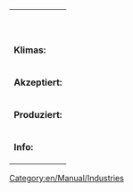 <!--
This is a Template for Industrie. '''DO NOT EDIT THIS PAGE''', edit the specific article instead.
GERMAN EDITION
-->
{| class="infobox bordered" align="right" style="width: 20em; font-size: 90%;" cellpadding="2"
| colspan="2" style="text-align: center;" | <strong>{{{name}}}</strong>
|-
| colspan="2" style="text-align: center;" | {{{Image}}}
|- style="vertical-align: top;"
| <strong>Klimas:</strong>
| {{{climates}}}
|- style="vertical-align: top;"
| <strong>Akzeptiert:</strong>
| {{{accepts}}}
|- style="vertical-align: top;"
| <strong>Produziert:</strong>
| {{{produces}}}
|- style="vertical-align: top;"
| <strong>Info:</strong>
| {{{notes|N/V}}}
|}

<includeonly>[[Category:en/Manual/Industries]]</includeonly>